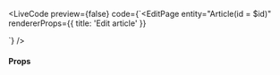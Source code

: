 
<LiveCode
  preview={false}
  code={`<EditPage
  entity="Article(id = $id)"
  rendererProps={{ title: 'Edit article' }}
>
  <TextField label="Name" name="name" />
</EditPage>`}
/>

#### Props

<PropsTable>
  <SharedProps.children required />
  <SharedProps.pageName />
  <SharedProps.key />
</PropsTable>
